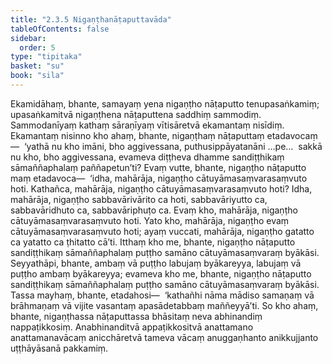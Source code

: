 ```yaml
---
title: "2.3.5 Nigaṇṭhanāṭaputtavāda"
tableOfContents: false
sidebar:
  order: 5
type: "tipitaka"
basket: "su"
book: "sila"
---
```



<DynamicBreadcrumb />

<Division number="176" book="sila">

<Paragraph number="255" book="sila">
Ekamidāhaṃ, bhante, samayaṃ yena nigaṇṭho nāṭaputto tenupasaṅkamiṃ; upasaṅkamitvā nigaṇṭhena nāṭaputtena saddhiṃ sammodiṃ. Sammodanīyaṃ kathaṃ sāraṇīyaṃ vītisāretvā ekamantaṃ nisīdiṃ. Ekamantaṃ nisinno kho ahaṃ, bhante, nigaṇṭhaṃ nāṭaputtaṃ etadavocaṃ—  ‘yathā nu kho imāni, bho aggivessana, puthusippāyatanāni …pe…  sakkā nu kho, bho aggivessana, evameva diṭṭheva dhamme sandiṭṭhikaṃ sāmaññaphalaṃ paññapetun’ti?
</Paragraph>

</Division>
<Division number="177" book="sila">

<Paragraph number="256" book="sila">
Evaṃ vutte, bhante, nigaṇṭho nāṭaputto maṃ etadavoca—  ‘idha, mahārāja, nigaṇṭho cātuyāmasaṃvarasaṃvuto hoti. Kathañca, mahārāja, nigaṇṭho cātuyāmasaṃvarasaṃvuto hoti? Idha, mahārāja, nigaṇṭho sabbavārivārito ca hoti, sabbavāriyutto ca, sabbavāridhuto ca, sabbavāriphuṭo ca. Evaṃ kho, mahārāja, nigaṇṭho cātuyāmasaṃvarasaṃvuto hoti. Yato kho, mahārāja, nigaṇṭho evaṃ cātuyāmasaṃvarasaṃvuto hoti; ayaṃ vuccati, mahārāja, nigaṇṭho gatatto ca yatatto ca ṭhitatto cā’ti.
</Paragraph>

</Division>
<Division number="178" book="sila">

<Paragraph number="257" book="sila">
Itthaṃ kho me, bhante, nigaṇṭho nāṭaputto sandiṭṭhikaṃ sāmaññaphalaṃ puṭṭho samāno cātuyāmasaṃvaraṃ byākāsi. Seyyathāpi, bhante, ambaṃ vā puṭṭho labujaṃ byākareyya, labujaṃ vā puṭṭho ambaṃ byākareyya; evameva kho me, bhante, nigaṇṭho nāṭaputto sandiṭṭhikaṃ sāmaññaphalaṃ puṭṭho samāno cātuyāmasaṃvaraṃ byākāsi. Tassa mayhaṃ, bhante, etadahosi—  ‘kathañhi nāma mādiso samaṇaṃ vā brāhmaṇaṃ vā vijite vasantaṃ apasādetabbaṃ maññeyyā’ti. So kho ahaṃ, bhante, nigaṇṭhassa nāṭaputtassa bhāsitaṃ neva abhinandiṃ nappaṭikkosiṃ. Anabhinanditvā appaṭikkositvā anattamano anattamanavācaṃ anicchāretvā tameva vācaṃ anuggaṇhanto anikkujjanto uṭṭhāyāsanā pakkamiṃ.
</Paragraph>
</Division>